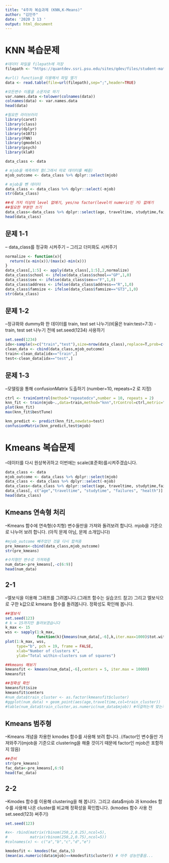 ```yaml
---
title: "4주차 복습과제 (KNN,K-Means)"
author: "김민주"
date: '2020 3 13 '
output: html_document
---
```

# KNN 복습문제   

```r
#데이터 파일을 filepath에 저장
filepath <- "https://quantdev.ssri.psu.edu/sites/qdev/files/student-mat.csv"

#url() function을 이용해서 파일 열기
data <- read.table(file=url(filepath),sep=";",header=TRUE)

#모든변수 이름을 소문자로 하기
var.names.data <-tolower(colnames(data))
colnames(data) <- var.names.data
head(data)

#필요한 라이브러리
library(caret)
library(class)
library(dplyr)
library(e1071)
library(FNN) 
library(gmodels) 
library(psych)
library(klaR)

data_class <- data

# mjob을 예측하려 함(그래서 따로 데이터를 빼줌)
mjob_outcome <- data_class %>% dplyr::select(mjob)

# mjob을 뺀 데이터
data_class <- data_class %>% dplyr::select(-mjob)
str(data_class)

##세 가지 이상의 level 없애기, yes/no factor(level이 numeric인 거) 없애기
##필요한 부분만 쓰기
data_class<-data_class %>% dplyr::select(age, traveltime, studytime,failures,health,school,sex,address,famsize)
head(data_class)
```

## 문제 1-1         
– data_class를 정규화 시켜주기 
– 그리고 더미화도 시켜주기

```r
normalize <- function(x){
  return((x-min(x))/(max(x)-min(x)))
}
data_class[,1:5] <- apply(data_class[,1:5],2,normalize) 
data_class$school <- ifelse(data_class$school=="GP",1,0)
data_class$sex <- ifelse(data_class$sex=="F",1,0)
data_class$address <- ifelse(data_class$address=="R",1,0)
data_class$famsize <- ifelse(data_class$famsize=="GT3",1,0)
str(data_class)
```

## 문제 1-2         
–정규화와 dummy화 한 데이터를 train, test set 나누기(비율은 train:test=7:3) 
- train, test set 나누기 전에 set.seed(1234) 사용하기

```r
set.seed(1234)
idx<-sample(x=c("train","test"),size=nrow(data_class),replace=T,prob=c(7,3))
clean_data <- cbind(data_class,mjob_outcome)
train<-clean_data[idx=="train",]
test<-clean_data[idx=="test",]
```

## 문제 1-3      
–모델링을 통해 confusionMatrix 도출하기 (number=10, repeats=2 로 지정)

```r
ctrl <- trainControl(method="repeatedcv",number = 10, repeats = 2)
knn_fit <- train(mjob~.,data=train,method="knn",trControl=ctrl,metric="Accuracy",tuneLength=10)
plot(knn_fit)
max(knn_fit$bestTune)

knn_predict <- predict(knn_fit,newdata=test)
confusionMatrix(knn_predict,test$mjob)
```


# Kmeans 복습문제    
–데이터를 다시 원상복귀하고 이번에는 scale(표준화)를시켜주겠습니다.

```r
data_class <- data
mjob_outcome <- data_class %>% dplyr::select(mjob)
data_class <- data_class %>% dplyr::select(-mjob)
data_class<-data_class %>% dplyr::select(age, traveltime, studytime,failures,health,school,sex,address,famsize)
data_class[, c("age","traveltime", "studytime", "failures", "health")] <- scale(data_class[, c("age", "traveltime", "studytime", "failures", "health")])
head(data_class)
```

## Kmeans 연속형 처리  
–Kmeans 함수에 연속형(수치형) 변수들만을 가져와 돌려보려 합니다. mjob을 기준으로 나누어 보려 합니다. (아직 문제 아님, 문제 소개입니다)

```r
#mjob_outcome 빼주었던 것을 다시 합쳐줌
pre_kmeans<-cbind(data_class,mjob_outcome)
str(pre_kmeans)

#수치형만 변수로 가져와줌
num_data<-pre_kmeans[,-c(6:9)]
head(num_data)
```

## 2-1  
–엘보식을 이용해 그래프를 그려봅니다.(그래프 함수는 실습코드 참고) 그리고 엘보식으로 구한 k값으로 kmeans 함수를 돌려봅니다. 정확성도 확인해 봅니다.

```r
##엘보식
set.seed(123)
# k = 15까지만 돌려보겠습니다
k_max <- 15
wss <- sapply(1:k_max,
              function(k){kmeans(num_data[,-6],k,iter.max=1000)$tot.withinss})
plot(1:k_max, wss,
     type="b", pch = 19, frame = FALSE, 
     xlab="Number of clusters K",
     ylab="Total within-clusters sum of squares")

##kmeans 해보기
kmeansfit <- kmeans(num_data[,-6],centers = 5, iter.max = 10000)
kmeansfit

##정확성 확인
kmeansfit$size
kmeansfit$centers
#num_data$train_cluster <- as.factor(kmeansfit$cluster)
#ggplot(num_data) + geom_point(aes(age,traveltime,col=train_cluster))
#table(num_data$train_cluster,as.numeric(num_data$mjob)) #이걸하는게 맞는지는 모르겠음.
```

## Kmeans 범주형  
–Kmeans 개념을 차용한 kmodes 함수를 사용해 보려 합니다. //factor인 변수들만 가져와주기(mjob을 기준으로 clustering을 해줄 것이기 때문에 factor인 mjob은 포함하지 않음)

```r
##준비
str(pre_kmeans)
fac_data<-pre_kmeans[,6:9]
head(fac_data)
```

## 2-2  
–Kmodes 함수를 이용해 clustering을 해 봅니다. 그리고 data$mjob 과 kmodes 함수를 사용해 나온 cluster를 비교해 정확성을 확인합니다. (kmodes 함수 사용 전 set.seed(123) 써주기)

```r
set.seed(123)

#x<- rbind(matrix(rbinom(250,2,0.25),ncol=5),
#          matrix(rbinom(250,2,0.75),ncol=5))
#colnames(x) <- c("a","b","c","d","e")

kmodesfit <- kmodes(fac_data,5)
(mean(as.numeric(data$mjob)==kmodesfit$cluster)) # 아주 성능안좋음...
```









